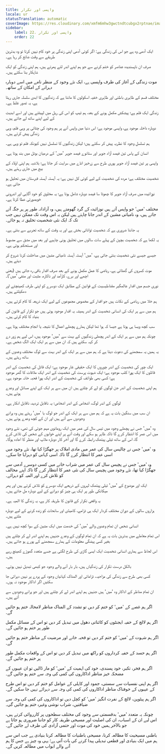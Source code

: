 ```yaml
---
title: واپسی اور تکرار
locale: ur
statusTranslation: automatic
coverImage: https://res.cloudinary.com/xmfm6mhw3gwctndtcubgx2rptnae/image/upload/v1741354419/small_cover_la_gran_rebelion_28716e29d2.webp
sidebar:
    label: 22. واپسی اور تکرار
    order: 22
---
```

ایک آدمی وہ ہے جو اس کی زندگی ہے: اگر کوئی آدمی اپنی زندگی پر خود کام نہیں کرتا تو وہ بدترین طریقے سے وقت ضائع کر رہا ہے۔

صرف ان ناپسندیدہ عناصر کو ختم کرنے سے جو ہم اپنے اندر لئے پھرتے ہیں، ہم اپنی زندگی کو ایک شاہکار بنا سکتے ہیں۔

موت زندگی کے آغاز کی طرف واپسی ہے، ایک نئے وجود کے منظر نامے میں اسے دوبارہ دہرانے کے امکان کے ساتھ۔

مختلف قسم کے ظاہری باطنی اور ظاہری خفیہ اسکولوں کا ماننا ہے کہ زندگیوں کا ابدی سلسلہ جاری رہتا ہے، یہ تصور غلط ہے۔

زندگی ایک فلم ہے؛ پیشکش مکمل ہونے کے بعد، ہم ٹیپ کو اس کی ریل میں لپیٹتے ہیں اور اسے ابدیت کے لیے اپنے ساتھ لے جاتے ہیں۔

دوبارہ داخلہ موجود ہے، واپسی موجود ہے؛ اس دنیا میں واپس آنے پر ہم وجود کی چٹائی پر وہی فلم، وہی زندگی پیش کرتے ہیں۔

ہم تسلسلِ وجود کا نظریہ پیش کر سکتے ہیں؛ لیکن زندگیوں کا تسلسل نہیں کیونکہ فلم تو وہی ہے۔

انسان کے پاس تین فیصد آزاد جوہر اور ستانوے فیصد جوہر 'میں' کے درمیان بوتل میں بند ہوتا ہے۔

واپسی پر تین فیصد آزاد جوہر پوری طرح سے زرخیز انڈے میں سرایت کر جاتا ہے؛ بلاشبہ ہم اپنی اولاد کے بیج میں جاری رہتے ہیں۔

شخصیت مختلف ہے؛ مردہ کی شخصیت کے لیے کوئی کل نہیں ہے؛ یہ آہستہ آہستہ قبرستان میں تحلیل ہو جاتی ہے۔

نوزائیدہ میں صرف آزاد جوہر کا چھوٹا سا فیصد دوبارہ شامل ہوتا ہے؛ یہ مخلوق کو خود آگاہی اور اندرونی خوبصورتی عطا کرتا ہے۔

مختلف 'میں' جو واپس آتے ہیں نوزائیدہ کے گرد گھومتے ہیں، وہ آزادانہ طور پر ہر جگہ آتے جاتے ہیں، وہ نامیاتی مشین کے اندر جانا چاہتے ہیں لیکن یہ اس وقت تک ممکن نہیں جب تک کہ ایک نئی شخصیت تخلیق نہ ہو جائے۔

یہ جاننا ضروری ہے کہ شخصیت توانائی بخش ہے اور یہ وقت کے ساتھ تجربے سے بنتی ہے۔

یہ لکھا ہے کہ شخصیت بچپن کے پہلے سات سالوں میں تخلیق ہونی چاہیے اور بعد میں مشق سے مضبوط اور مستحکم ہوتی ہے۔

جیسے جیسے نئی شخصیت بنتی جاتی ہے، 'میں' آہستہ آہستہ نامیاتی مشین میں مداخلت کرنا شروع کر دیتے ہیں۔

موت کسروں کی گھٹائی ہے، ریاضی کا عمل مکمل ہونے کے بعد صرف اقدار باقی رہ جاتی ہیں (یعنی اچھے اور برے، کارآمد اور ناکارہ، مثبت اور منفی 'میں')۔

نوری جسم میں اقدار عالمگیر مقناطیسیت کے قوانین کے مطابق ایک دوسرے کو اپنی طرف کھینچتے اور دھکیلتے ہیں۔

ہم خلا میں ریاضی کے نکات ہیں جو اقدار کے مخصوص مجموعوں کے لیے ایک ذریعہ کا کام کرتے ہیں۔

ہم میں سے ہر ایک کی انسانی شخصیت کے اندر ہمیشہ یہ اقدار موجود ہوتی ہیں جو تکرار کے قانون کی بنیاد کا کام کرتی ہیں۔

سب کچھ ویسا ہی ہوتا ہے جیسا کہ ہوا تھا لیکن ہمارے پچھلے اعمال کا نتیجہ یا انجام مختلف ہوتا ہے۔

چونکہ ہم میں سے ہر ایک کے اندر پچھلی زندگیوں کے بہت سے 'میں' موجود ہیں، اس لیے ہم زور دے کر کہہ سکتے ہیں کہ ان میں سے ہر ایک ایک الگ شخص ہے۔

یہ ہمیں یہ سمجھنے کی دعوت دیتا ہے کہ ہم میں سے ہر ایک کے اندر بہت سے لوگ مختلف وعدوں کے ساتھ رہتے ہیں۔

ایک چور کی شخصیت کے اندر چوروں کا ایک حقیقی غار موجود ہے؛ ایک قاتل کی شخصیت کے اندر قاتلوں کا ایک پورا کلب موجود ہے؛ ایک شہوت پرست کی شخصیت کے اندر ایک ملاقات کا گھر موجود ہے؛ کسی بھی طوائف کی شخصیت کے اندر ایک پورا قحبہ خانہ موجود ہے۔

ہم اپنی شخصیت کے اندر جن لوگوں کو لے کر چلتے ہیں ان میں سے ہر ایک کے اپنے مسائل اور وعدے ہوتے ہیں۔

لوگوں کے اندر لوگ، اشخاص کے اندر اشخاص؛ یہ ناقابل تردید، ناقابل انکار ہے۔

ان سب میں سنگین بات یہ ہے کہ ہم میں سے ہر ایک کے اندر جو لوگ یا 'میں' رہتے ہیں وہ پرانے وجودوں سے آتے ہیں اور ان کے کچھ وعدے ہوتے ہیں۔

وہ 'میں' جس نے پچھلے وجود میں تیس سال کی عمر میں ایک رومانوی مہم جوئی کی تھی، نئے وجود میں اس عمر کا انتظار کرے گا تاکہ ظاہر ہو سکے اور وقت آنے پر اپنے خوابوں کے شخص کی تلاش کرے گا، اس کے ساتھ ٹیلی پیتھک رابطہ کرے گا اور آخر کار دوبارہ ملاپ اور منظر کا اعادہ ہوگا۔

وہ 'میں' جس نے چالیس سال کی عمر میں مادی املاک پر جھگڑا کیا تھا، نئے وجود میں اسی عمر کا انتظار کرے گا تاکہ اسی کہانی کو دہرایا جا سکے۔

وہ 'میں' جس نے پچیس سال کی عمر میں شراب خانے میں کسی دوسرے آدمی سے جھگڑا کیا تھا، نئے وجود میں پچیس سال کی نئی عمر کا انتظار کرے گا تاکہ اپنے مخالف کو تلاش کرے اور المیہ کو دہرائے۔

ایک اور موضوع کے 'میں' ٹیلی پیتھک لہروں کے ذریعے ایک دوسرے کو تلاش کرتے ہیں اور پھر میکانکی طور پر ایک ہی چیز کو دہرانے کے لیے دوبارہ مل جاتے ہیں۔

یہ واقعی تکرار کے قانون کا طریقہ کار ہے، یہ زندگی کا المیہ ہے۔

ہزاروں سالوں کے دوران مختلف کردار ایک ہی ڈرامے، کامیڈی اور سانحات کو زندہ کرنے کے لیے دوبارہ ملتے ہیں۔

انسانی شخص ان تمام وعدوں والے 'میں' کی خدمت میں ایک مشین کے سوا کچھ نہیں ہے۔

اس تمام معاملے میں بدترین بات یہ ہے کہ ان تمام لوگوں کے وعدے جنہیں ہم اپنے اندر لے کر چلتے ہیں بغیر کسی پیشگی معلومات کے ہمارے سمجھنے کے پورے ہو جاتے ہیں۔

اس لحاظ سے ہماری انسانی شخصیت ایک ایسی گاڑی کی طرح لگتی ہے جسے متعدد گھوڑے کھینچ رہے ہیں۔

بالکل درست تکرار کی زندگیاں ہیں، بار بار آنے والے وجود جو کبھی تبدیل نہیں ہوتے۔

کسی بھی طرح سے زندگی کی مزاحیہ، ڈرامائی اور المناک کہانیاں وجود کے پردے پر نہیں دہرائی جا سکتیں اگر اداکار موجود نہ ہوں۔

ان تمام مناظر کے اداکار وہ 'میں' ہیں جنہیں ہم اپنے اندر لے کر چلتے ہیں اور جو پرانے وجودوں سے آتے ہیں۔

اگر ہم غصے کے 'میں' کو ختم کر دیں تو تشدد کے المناک مناظر لامحالہ ختم ہو جائیں گے۔

اگر ہم لالچ کے خفیہ ایجنٹوں کو کائناتی دھول میں تبدیل کر دیں تو اس کے مسائل مکمل طور پر ختم ہو جائیں گے۔

اگر ہم شہوت کے 'میں' کو ختم کر دیں تو قحبہ خانے اور مرضیت کے مناظر ختم ہو جائیں گے۔

اگر ہم حسد کے خفیہ کرداروں کو راکھ میں تبدیل کر دیں تو اس کے واقعات مکمل طور پر ختم ہو جائیں گے۔

اگر ہم فخر، تکبر، خود پسندی، خود کی اہمیت کے 'میں' کو مار ڈالیں تو ان عیبوں کے مضحکہ خیز مناظر اداکاروں کی کمی کی وجہ سے ختم ہو جائیں گے۔

اگر ہم اپنی نفسیات سے سستی، جمود اور کاہلی کے عوامل کو ختم کر دیں تو اس طرح کے عیبوں کے خوفناک مناظر اداکاروں کی کمی کی وجہ سے دہرائے نہیں جا سکیں گے۔

اگر ہم پیٹوپن، لالچ کے نفرت انگیز 'میں' کو کچل دیں تو اداکاروں کی کمی کی وجہ سے ضیافتیں، شراب نوشی وغیرہ ختم ہو جائیں گی۔

چونکہ یہ متعدد 'میں' بدقسمتی سے وجود کی مختلف سطحوں پر کارروائی کرتے ہیں، اس لیے ان کے اسباب، ان کی اصلیت اور مسیحی طریقہ کار کو جاننا ضروری ہو جاتا ہے جو بالآخر ہمیں خود کی موت اور حتمی آزادی کی طرف لے جائیں گے۔

باطنی مسیحیت کا مطالعہ کرنا، مسیحی باطنیات کا مطالعہ کرنا بنیادی ہے جب اس سے ہم میں ایک بنیادی اور قطعی تبدیلی پیدا کرنے کی بات آتی ہے؛ یہی وہ چیز ہے جس کا ہم آنے والے ابواب میں مطالعہ کریں گے۔

